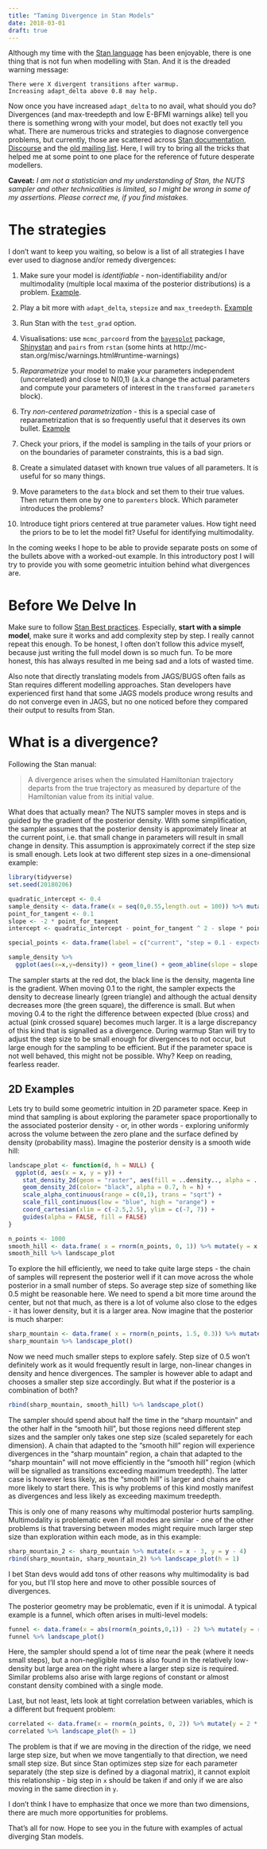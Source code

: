 ```yaml
---
title: "Taming Divergence in Stan Models"
date: 2018-03-01
draft: true
---
```


Although my time with the [Stan language](http://mc-stan.org) has been enjoyable, there is one thing that is not fun when modelling with Stan. And it is the dreaded warning message:

```
There were X divergent transitions after warmup. 
Increasing adapt_delta above 0.8 may help.
```

Now once you have increased ```adapt_delta``` to no avail, what should you do? Divergences (and max-treedepth and low E-BFMI warnings alike) tell you there is something wrong with your model, but does not exactly tell you what. There are numerous tricks and strategies to diagnose convergence problems, but currently, those are scattered across [Stan documentation](http://mc-stan.org/users/documentation/), [Discourse](http://discourse.mc-stan.org/) and the [old mailing list](https://groups.google.com/forum/#!forum/stan-users). Here, I will try to bring all the tricks that helped me at some point to one place for the reference of future desperate modellers.

**Caveat:** *I am not a statistician and my understanding of Stan, the NUTS sampler and other technicalities is limited, so I might be wrong in some of my assertions. Please correct me, if you find mistakes.*

# The strategies

I don't want to keep you waiting, so below is a list of all strategies I have ever used to diagnose and/or remedy divergences:

1) Make sure your model is *identifiable* - non-identifiability and/or multimodality (multiple local maxima of the posterior distributions) is a problem. [Example](http://mc-stan.org/users/documentation/case-studies/identifying_mixture_models.html).

2) Play a bit more with ```adapt_delta```, ```stepsize``` and ```max_treedepth```. [Example](http://singmann.org/hierarchical-mpt-in-stan-i-dealing-with-convergent-transitions-via-co
ntrol-arguments/)

3) Run Stan with the ```test_grad``` option.

4) Visualisations: use ```mcmc_parcoord``` from the [```bayesplot```](https://cran.r-project.org/web/packages/bayesplot/index.html) package, [Shinystan](https://cran.r-project.org/web/packages/shinystan/index.html) and  ```pairs``` from ```rstan``` (some hints at http://mc-stan.org/misc/warnings.html#runtime-warnings)

5) *Reparametrize* your model to make your parameters independent (uncorrelated) and close to N(0,1) (a.k.a change the actual parameters and compute your parameters of interest in the ```transformed parameters``` block). 

6) Try *non-centered parametrization* - this is a special case of reparametrization that is so frequently useful that it deserves its own bullet. [Example
](http://mc-stan.org/users/documentation/case-studies/divergences_and_bias.html)

7) Check your priors, if the model is sampling in the tails of your priors or on the boundaries of parameter constraints, this is a bad sign.

8) Create a simulated dataset with known true values of all parameters. It is useful for so many things.

9) Move parameters to the ```data``` block and set them to their true values. Then return them one by one to ```paremters``` block. Which parameter introduces the problems?
10) Introduce tight priors centered at true parameter values. How tight need the priors to be to let the model fit? Useful for identifying multimodality.

In the coming weeks I hope to be able to provide separate posts on some of the bullets above with a worked-out example. In this introductory post I will try to provide you with some geometric intuition behind what divergences are.

# Before We Delve In

Make sure to follow [Stan Best practices](https://github.com/stan-dev/stan/wiki/Stan-Best-Practices). Especially, **start with a simple model**, make sure it works and add complexity step by step. I really cannot repeat this enough. To be honest, I often don't follow this advice myself, because just writing the full model down is so much fun. To be more honest, this has always resulted in me being sad and a lots of wasted time.

Also note that directly translating models from JAGS/BUGS often fails as Stan requires different modelling approaches. Stan developers have experienced first hand that some JAGS models produce wrong results and do not converge even in JAGS, but no one noticed before they compared their output to results from Stan.

# What is a divergence?


Following the Stan manual:

> A divergence arises when the simulated Hamiltonian trajectory departs from the
true trajectory as measured by departure of the Hamiltonian value from its initial
value.

What does that actually mean? The NUTS sampler moves in steps and is guided by the gradient of the posterior density. With some simplification, the sampler assumes that the posterior density is approximately linear at the current point, i.e. that small change in parameters will result in small change in density. This assumption is approximately correct if the step size is small enough. Lets look at two different step sizes in a one-dimensional example:

```r
library(tidyverse)
set.seed(20180206)
```

```r
quadratic_intercept <- 0.4
sample_density <- data.frame(x = seq(0,0.55,length.out = 100)) %>% mutate(density = quadratic_intercept - x^2)
point_for_tangent <- 0.1
slope <- -2 * point_for_tangent
intercept <- quadratic_intercept - point_for_tangent ^ 2 - slope * point_for_tangent

special_points <- data.frame(label = c("current", "step = 0.1 - expected", "step = 0.1 - true", "step = 0.4 - expected", "step = 0.4 - true"), x = c(0.1,0.2,0.2,0.5,0.5), density = c(quadratic_intercept - 0.1^2, intercept + slope * 0.2, quadratic_intercept - 0.2^2, intercept + slope * 0.5, quadratic_intercept - 0.5^2))

sample_density %>%
  ggplot(aes(x=x,y=density)) + geom_line() + geom_abline(slope = slope, intercept = intercept, color = "magenta") + geom_point(data = special_points, aes(color = label, shape = label), size = 4)
```
The sampler starts at the red dot, the black line is the density, magenta line is the gradient. When moving 0.1 to the right, the sampler expects the density to decrease linearly (green triangle) and although the actual density decreases more (the green square), the difference is small. But when moving 0.4 to the right the difference between expected (blue cross) and actual (pink crossed square) becomes much larger. It is a large discrepancy of this kind that is signalled as a divergence. During warmup Stan will try to adjust the step size to be small enough for divergences to not occur, but large enough for the sampling to be efficient. But if the parameter space is not well behaved, this might not be possible. Why? Keep on reading, fearless reader.

## 2D Examples

Lets try to build some geometric intuition in 2D parameter space. Keep in mind that sampling is about exploring the parameter space proportionally to the associated posterior density - or, in other words - exploring uniformly across the volume between the zero plane and the surface defined by density (probability mass). Imagine the posterior density is a smooth wide hill: 


```r
landscape_plot <- function(d, h = NULL) {
  ggplot(d, aes(x = x, y = y)) + 
    stat_density_2d(geom = "raster", aes(fill = ..density.., alpha = ..density..), contour = FALSE, h = h) +
    geom_density_2d(color= "black", alpha = 0.7, h = h) + 
    scale_alpha_continuous(range = c(0,1), trans = "sqrt") +
    scale_fill_continuous(low = "blue", high = "orange") + 
    coord_cartesian(xlim = c(-2.5,2.5), ylim = c(-7, 7)) +
    guides(alpha = FALSE, fill = FALSE)
} 

n_points <- 1000
smooth_hill <- data.frame( x = rnorm(n_points, 0, 1)) %>% mutate(y = x + rnorm(n_points, 0, 3))
smooth_hill %>% landscape_plot
```
To explore the hill efficiently, we need to take quite large steps - the chain of samples will represent the posterior well if it can move across the whole posterior in a small number of steps. So average step size of something like 0.5 might be reasonable here. We need to spend a bit more time around the center, but not that much, as there is a lot of volume also close to the edges - it has lower density, but it is a larger area. Now imagine that the posterior is much sharper:

```r
sharp_mountain <- data.frame( x = rnorm(n_points, 1.5, 0.3)) %>% mutate(y = -x + rnorm(n_points, 5, 0.4))
sharp_mountain %>% landscape_plot()
```
Now we need much smaller steps to explore safely. Step size of 0.5 won't definitely work as it would frequently result in large, non-linear changes in density and hence divergences. The sampler is however able to adapt and chooses a smaller step size accordingly. But what if the posterior is a combination of both?

```r
rbind(sharp_mountain, smooth_hill) %>% landscape_plot()
```
The sampler should spend about half the time in the "sharp mountain" and the other half in the "smooth hill", but those regions need different step sizes and the sampler only takes one step size (scaled separetely for each dimension). A chain that adapted to the "smooth hill" region will experience divergences in the "sharp mountain" region, a chain that adapted to the "sharp mountain" will not move efficiently in the "smooth hill" region (which will be signalled as transitions exceeding maximum treedepth). The latter case is however less likely, as the "smooth hill" is larger and chains are more likely to start there. This is why problems of this kind mostly manifest as divergences and less likely as exceeding maximum treedepth.

This is only one of many reasons why multimodal posterior hurts sampling. Multimodality is problematic even if all modes are similar - one of the other problems is that traversing between modes might require much larger step size than exploration within each mode, as in this example:

```r
sharp_mountain_2 <- sharp_mountain %>% mutate(x = x - 3, y = y - 4)
rbind(sharp_mountain, sharp_mountain_2) %>% landscape_plot(h = 1)
```

I bet Stan devs would add tons of other reasons why multimodality is bad for you, but I'll stop here and move to other possible sources of divergences. 

The posterior geometry may be problematic, even if it is unimodal. A typical example is a funnel, which often arises in multi-level models:

```r
funnel <- data.frame(x = abs(rnorm(n_points,0,1)) - 2) %>% mutate(y = rnorm(n_points, 0, x + 2))
funnel %>% landscape_plot()
```
Here, the sampler should spend a lot of time near the peak (where it needs small steps), but a non-negligible mass is also found in the relatively low-density but large area on the right where a larger step size is required. Similar problems also arise with large regions of constant or almost constant density combined with a single mode.

Last, but not least, lets look at tight correlation between variables, which is a different but frequent problem:

```r
correlated <- data.frame(x = rnorm(n_points, 0, 2)) %>% mutate(y = 2 * x)
correlated %>% landscape_plot(h = 1)
```
The problem is that if we are moving in the direction of the ridge, we need large step size, but when we move tangentially to that direction, we need small step size. But since Stan optimizes step size for each parameter separately (the step size is defined by a diagonal matrix), it cannot exploit this relationship - big step in ```x``` should be taken if and only if we are also moving in the same direction in ```y```. 


I don't think I have to emphasize that once we more than two dimensions, there are much more opportunities for problems.

That's all for now. Hope to see you in the future with examples of actual diverging Stan models.
